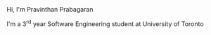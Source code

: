 <span class="name">
  Hi, I'm Pravinthan Prabagaran
</span>

I'm a 3<sup>rd</sup> year Software Engineering student at University of Toronto
